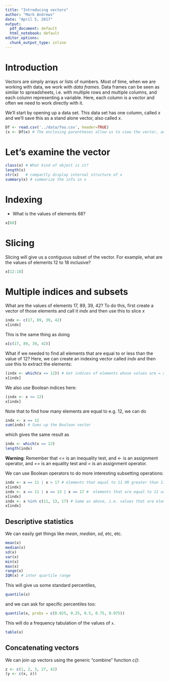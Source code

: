```yaml
---
title: "Introducing vectors"
author: "Mark Andrews"
date: "April 5, 2017"
output:
  pdf_document: default
  html_notebook: default
editor_options:
  chunk_output_type: inline
---
```

# Introduction

Vectors are simply arrays or lists of numbers. Most of time, when we are working with data, we work with *data frames*. Data frames can be seen as similar to spreadsheets, i.e. with multiple rows and multiple columns, and each column representing a variable. Here, each column is a vector and often we need to work directly with it.

We'll start by opening up a data set. This data set has one column, called *x* and we'll save this as a stand alone vector, also called *x*.

```r
Df <- read.csv('../data/foo.csv', header=TRUE)
(x <- Df$x) # The enclosing parentheses allow us to view the vector, and assign it to x
```

# Let's examine the vector

```r
class(x) # What kind of object is it?
length(x)
str(x)   # compactly display internal structure of x
summary(x) # summarize the info in x
```

# Indexing 
* What is the values of elements 68?
```r
x[68]
```

# Slicing
Slicing will give us a contiguous subset of the vector. For example, what are the values of elements 12 to 18 inclusive? 
```r
x[12:18]
```

# Multiple indices and subsets

What are the values of elements 17, 89, 39, 42? To do this, first create a vector of those elements and call it *indx* and then use this to slice *x* 
```r
indx <- c(17, 89, 39, 42)
x[indx]
```
This is the same thing as doing 
```r
x[c(17, 89, 39, 42)]
```

What if we needed to find all elements that are equal to or less than the value of 12? Here, we can create an indexing vector called *indx* and then use this to extract the elements:
```r
(indx <- which(x <= 12)) # Get indices of elements whose values are = or < 12.
x[indx]
```
We also use Boolean indices here:
```r
(indx <- x <= 12)
x[indx]
```

Note that to find how many elements are equal to e.g. 12, we can do
```r
indx <- x == 12
sum(indx) # Sums up the Boolean vector 
```
which gives the same result as 
```r
indx <- which(x == 12)
length(indx)
```

**Warning**: Remember that *<=* is an inequality test, and *<-* is an assignment operator, and *==* is an equality test and *=* is an assignment operator.

We can use Boolean operators to do more interesting subsetting operations:
```r
indx <- x == 11 | x > 17 # elements that equal to 11 OR greater than 17
x[indx]
indx <- x == 11 | x == 13 | x == 17 #  elements that are equal to 11 or 13 or 17
x[indx]
indx <- x %in% c(11, 13, 17) # Same as above, i.e. values that are elements of set 11, 13, 17
x[indx]
```



## Descriptive statistics

We can easily get things like *mean*, *median*, *sd*, etc, etc.

```r
mean(x)
median(x)
sd(x)
var(x)
min(x)
max(x)
range(x)
IQR(x) # inter quartile range
```

This will give us some standard percentiles,
```r
quantile(x)
```
and we can ask for specific percentiles too:
```r
quantile(x, probs = c(0.025, 0.25, 0.5, 0.75, 0.975))
```
This will do a frequency tabulation of the values of `x`.
```r
table(x)
```

## Concatenating vectors

We can join up vectors using the generic "combine" function *c()*:
```r
z <- c(1, 2, 3, 27, 42)
(y <- c(x, z))
```

